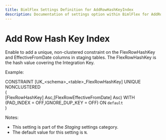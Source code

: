 ---
title: BimlFlex Settings Definition for AddRowHashKeyIndex
description: Documentation of settings option within BimlFlex for AddRowHashKeyIndex
---
<head>
  <meta name="varigenceProduct" content="BimlFlex"></meta>
  <meta name="varigenceArticleType" content="Reference"></meta>
</head>


# Add Row Hash Key Index

Enable to add a unique, non-clustered constraint on the FlexRowHashKey and EffectiveFromDate columns in staging tables. The FlexRowHashKey is the hash value covering the Integration Key.



Example:



CONSTRAINT [UK_\<schema\>_\<table\>_FlexRowHashKey] UNIQUE NONCLUSTERED<br/>(<br/>  [FlexRowHashKey] Asc,[FlexRowEffectiveFromDate] Asc) WITH (PAD_INDEX = OFF,IGNORE_DUP_KEY = OFF) ON `default`<br/>)

Notes:

* This setting is part of the *Staging* settings category.
* The default value for this setting is `N`.

